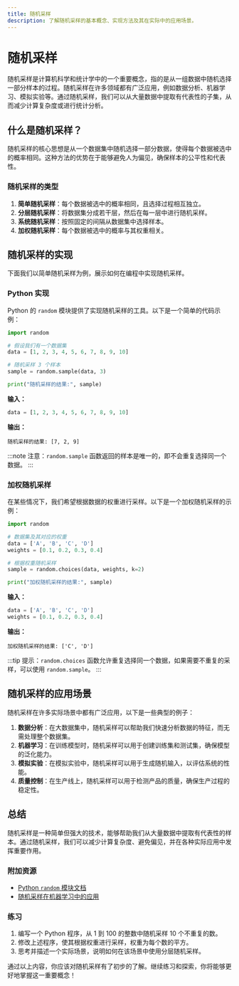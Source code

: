 ```yaml
---
title: 随机采样
description: 了解随机采样的基本概念、实现方法及其在实际中的应用场景。
---
```


# 随机采样

随机采样是计算机科学和统计学中的一个重要概念，指的是从一组数据中随机选择一部分样本的过程。随机采样在许多领域都有广泛应用，例如数据分析、机器学习、模拟实验等。通过随机采样，我们可以从大量数据中提取有代表性的子集，从而减少计算复杂度或进行统计分析。

## 什么是随机采样？

随机采样的核心思想是从一个数据集中随机选择一部分数据，使得每个数据被选中的概率相同。这种方法的优势在于能够避免人为偏见，确保样本的公平性和代表性。

### 随机采样的类型

1. **简单随机采样**：每个数据被选中的概率相同，且选择过程相互独立。
2. **分层随机采样**：将数据集分成若干层，然后在每一层中进行随机采样。
3. **系统随机采样**：按照固定的间隔从数据集中选择样本。
4. **加权随机采样**：每个数据被选中的概率与其权重相关。

## 随机采样的实现

下面我们以简单随机采样为例，展示如何在编程中实现随机采样。

### Python 实现

Python 的 `random` 模块提供了实现随机采样的工具。以下是一个简单的代码示例：

```python
import random

# 假设我们有一个数据集
data = [1, 2, 3, 4, 5, 6, 7, 8, 9, 10]

# 随机采样 3 个样本
sample = random.sample(data, 3)

print("随机采样的结果:", sample)
```

**输入：**
```python
data = [1, 2, 3, 4, 5, 6, 7, 8, 9, 10]
```

**输出：**
```
随机采样的结果: [7, 2, 9]
```

:::note
注意：`random.sample` 函数返回的样本是唯一的，即不会重复选择同一个数据。
:::

### 加权随机采样

在某些情况下，我们希望根据数据的权重进行采样。以下是一个加权随机采样的示例：

```python
import random

# 数据集及其对应的权重
data = ['A', 'B', 'C', 'D']
weights = [0.1, 0.2, 0.3, 0.4]

# 根据权重随机采样
sample = random.choices(data, weights, k=2)

print("加权随机采样的结果:", sample)
```

**输入：**
```python
data = ['A', 'B', 'C', 'D']
weights = [0.1, 0.2, 0.3, 0.4]
```

**输出：**
```
加权随机采样的结果: ['C', 'D']
```

:::tip
提示：`random.choices` 函数允许重复选择同一个数据，如果需要不重复的采样，可以使用 `random.sample`。
:::

## 随机采样的应用场景

随机采样在许多实际场景中都有广泛应用，以下是一些典型的例子：

1. **数据分析**：在大数据集中，随机采样可以帮助我们快速分析数据的特征，而无需处理整个数据集。
2. **机器学习**：在训练模型时，随机采样可以用于创建训练集和测试集，确保模型的泛化能力。
3. **模拟实验**：在模拟实验中，随机采样可以用于生成随机输入，以评估系统的性能。
4. **质量控制**：在生产线上，随机采样可以用于检测产品的质量，确保生产过程的稳定性。

## 总结

随机采样是一种简单但强大的技术，能够帮助我们从大量数据中提取有代表性的样本。通过随机采样，我们可以减少计算复杂度、避免偏见，并在各种实际应用中发挥重要作用。

### 附加资源

- [Python `random` 模块文档](https://docs.python.org/3/library/random.html)
- [随机采样在机器学习中的应用](https://towardsdatascience.com/random-sampling-in-machine-learning-why-it-matters-7b9a8b8b8b8b)

### 练习

1. 编写一个 Python 程序，从 1 到 100 的整数中随机采样 10 个不重复的数。
2. 修改上述程序，使其根据权重进行采样，权重为每个数的平方。
3. 思考并描述一个实际场景，说明如何在该场景中使用分层随机采样。

通过以上内容，你应该对随机采样有了初步的了解。继续练习和探索，你将能够更好地掌握这一重要概念！